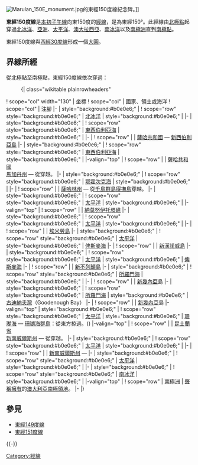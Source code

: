 {{Location map-line|lon=150}}
{{kml}}
[[File:Marulan_150E_monument.jpg|thumb]]{{le|馬陸蘭|Marulan, New South Wales}}的東經150度線紀念碑。]]

'''東經150度線'''是[[本初子午線|本初子午線]]向東150度的[[經線|經線]]，是為東經150°。此經線由[[北極點|北極點]]起穿過[[北冰洋|北冰洋]]、[[亞洲|亞洲]]、[[太平洋|太平洋]]、[[澳大拉西亞|澳大拉西亞]]、[[南冰洋|南冰洋]]以及[[南極洲|南極洲]]直到[[南極點|南極點]]。

東經150度線與[[西經30度線|西經30度線]]形成一個[[大圓|大圓]]。

==界線所經==
從北極點至南極點，東經150度線依次穿過：

:{| class="wikitable plainrowheaders"
! scope="col" width="130" | 坐標
! scope="col" | 國家、領土或海洋
! scope="col" | 注腳
|-
| style="background:#b0e0e6;" | {{Coord|90|0|N|150|0|E|type:waterbody|name=Arctic Ocean}}
! scope="row" style="background:#b0e0e6;" | [[北冰洋|北冰洋]]
| style="background:#b0e0e6;" |
|-
| style="background:#b0e0e6;" | {{Coord|76|46|N|150|0|E|type:waterbody|name=East Siberian Sea}}
! scope="row" style="background:#b0e0e6;" | [[東西伯利亞海|東西伯利亞海]]
| style="background:#b0e0e6;" |
|-
| {{Coord|75|12|N|150|0|E|type:country|name=Russia}}
! scope="row" | {{RUS}}
| [[薩哈共和國|薩哈共和國]] — [[新西伯利亞島|新西伯利亞島]]
|-
| style="background:#b0e0e6;" | {{Coord|74|48|N|150|0|E|type:waterbody|name=East Siberian Sea}}
! scope="row" style="background:#b0e0e6;" | [[東西伯利亞海|東西伯利亞海]]
| style="background:#b0e0e6;" |
|-valign="top"
| {{Coord|71|59|N|150|0|E|type:country|name=Russia}}
! scope="row" | {{RUS}}
| [[薩哈共和國|薩哈共和國]]<br/> [[馬加丹州|馬加丹州]] — 從{{Coord|64|30|N|150|0|E|type:adm1st_region|name=Magadan Oblast}}穿越。
|-
| style="background:#b0e0e6;" | {{Coord|59|41|N|150|0|E|type:waterbody|name=Sea of Okhotsk}}
! scope="row" style="background:#b0e0e6;" | [[鄂霍次克海|鄂霍次克海]]
| style="background:#b0e0e6;" |
|-
| {{Coord|46|2|N|150|0|E|type:country|name=Russia}}
! scope="row" | {{RUS}}
| [[薩哈林州|薩哈林州]] — 從[[千島群島|千島群島]][[得撫島|得撫島]]穿越。
|-
| style="background:#b0e0e6;" | {{Coord|45|49|N|150|0|E|type:waterbody|name=Pacific Ocean}}
! scope="row" style="background:#b0e0e6;" | [[太平洋|太平洋]]
| style="background:#b0e0e6;" |
|-valign="top"
| {{Coord|8|54|N|150|0|E|type:country|name=Federated States of Micronesia}}
! scope="row" | {{FSM}}
| [[納莫努伊托環礁|納莫努伊托環礁]]
|-
| style="background:#b0e0e6;" | {{Coord|8|33|N|150|0|E|type:waterbody|name=Pacific Ocean}}
! scope="row" style="background:#b0e0e6;" | [[太平洋|太平洋]]
| style="background:#b0e0e6;" |
|-
| {{Coord|1|40|S|150|0|E|type:country|name=Papua New Guinea}}
! scope="row" | {{PNG}}
| [[埃米勞島|埃米勞島]]
|-
| style="background:#b0e0e6;" | {{Coord|1|41|S|150|0|E|type:waterbody|name=Pacific Ocean}}
! scope="row" style="background:#b0e0e6;" | [[太平洋|太平洋]]
| style="background:#b0e0e6;" | [[俾斯麥海|俾斯麥海]]
|-
| {{Coord|2|27|S|150|0|E|type:country|name=Papua New Guinea}}
! scope="row" | {{PNG}}
| [[新漢諾威島|新漢諾威島]]
|-
| style="background:#b0e0e6;" | {{Coord|2|31|S|150|0|E|type:waterbody|name=Pacific Ocean}}
! scope="row" style="background:#b0e0e6;" | [[太平洋|太平洋]]
| style="background:#b0e0e6;" | [[俾斯麥海|俾斯麥海]]
|-
| {{Coord|5|8|S|150|0|E|type:country|name=Papua New Guinea}}
! scope="row" | {{PNG}}
| [[新不列顛島|新不列顛島]]
|-
| style="background:#b0e0e6;" | {{Coord|6|18|S|150|0|E|type:waterbody|name=Solomon Sea}}
! scope="row" style="background:#b0e0e6;" | [[所羅門海|所羅門海]]
| style="background:#b0e0e6;" |
|-
| {{Coord|9|38|S|150|0|E|type:country|name=Papua New Guinea}}
! scope="row" | {{PNG}}
| [[新幾內亞|新幾內亞]]島
|-
| style="background:#b0e0e6;" | {{Coord|9|44|S|150|0|E|type:waterbody|name=Solomon Sea}}
! scope="row" style="background:#b0e0e6;" | [[所羅門海|所羅門海]]
| style="background:#b0e0e6;" | [[古迪納夫灣|古迪納夫灣]]（Goodenough Bay）
|-
| {{Coord|10|5|S|150|0|E|type:country|name=Papua New Guinea}}
! scope="row" | {{PNG}}
| [[新幾內亞|新幾內亞]]島
|-valign="top"
| style="background:#b0e0e6;" | {{Coord|10|36|S|150|0|E|type:waterbody|name=Pacific Ocean}}
! scope="row" style="background:#b0e0e6;" | [[太平洋|太平洋]]
| style="background:#b0e0e6;" | [[珊瑚海|珊瑚海]] — [[珊瑚海群島|珊瑚海群島]]：從{{le|威利斯島|Willis Island (Coral Sea)}}東方掠過。({{Coord|16|17|S|149|58|E|type:isle|name=Willis Island}})
|-valign="top"
| {{Coord|22|6|S|150|0|E|type:country|name=Australia}}
! scope="row" | {{AUS}}
| [[昆士蘭省|昆士蘭省]]<br/> [[新南威爾斯州|新南威爾斯州]] — 從{{Coord|28|35|N|150|0|E|type:adm1st|name=New South Wales}}穿越。
|-
| style="background:#b0e0e6;" | {{Coord|36|41|S|150|0|E|type:waterbody|name=Pacific Ocean}}
! scope="row" style="background:#b0e0e6;" | [[太平洋|太平洋]]
| style="background:#b0e0e6;" |
|-
| {{Coord|37|9|S|150|0|E|type:country|name=Australia}}
! scope="row" | {{AUS}}
| [[新南威爾斯州|新南威爾斯州]] — {{le|格林角 (新南威爾斯州)|Green Cape (New South Wales)}}
|-
| style="background:#b0e0e6;" | {{Coord|37|15|S|150|0|E|type:waterbody|name=Pacific Ocean}}
! scope="row" style="background:#b0e0e6;" | [[太平洋|太平洋]]
| style="background:#b0e0e6;" |
|-
| style="background:#b0e0e6;" | {{Coord|60|0|S|150|0|E|type:waterbody|name=Southern Ocean}}
! scope="row" style="background:#b0e0e6;" | [[南冰洋|南冰洋]]
| style="background:#b0e0e6;" |
|-valign="top"
| {{Coord|68|26|S|150|0|E|type:country|name=Antarctica}}
! scope="row" | [[南極洲|南極洲]]
| {{AUS}}[[南極領地|聲稱擁有]]的[[澳大利亞南極領地|澳大利亞南極領地]]。
|-
|}

==參見==
*[[東經149度線|東經149度線]]
*[[東經151度線|東經151度線]]
{{-}}
{{geographical coordinates|state=collapsed}}

[[Category:經線|Category:經線]]